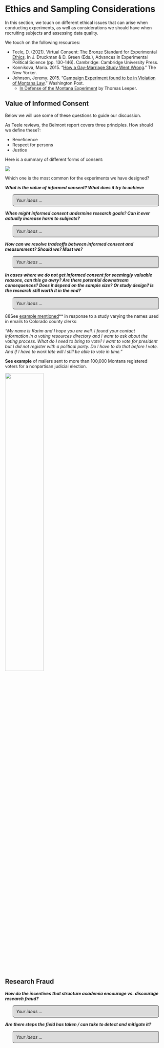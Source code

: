 # Ethics and Sampling Considerations {#ethics}


In this section, we touch on different ethical issues that can arise when conducting experiments, as well as considerations we should have when recruiting subjects and assessing data quality.

We touch on the following resources:

  - Teele, D. (2021). [Virtual Consent: The Bronze Standard for Experimental Ethics](https://www.cambridge.org/core/books/abs/advances-in-experimental-political-science/virtual-consent-the-bronze-standard-for-experimental-ethics/D18EE0E6CD7A9BE2E9F9EE65BE986F2C). In J. Druckman & D. Green (Eds.), Advances in Experimental Political Science (pp. 130-146). Cambridge: Cambridge University Press.
  - Konnikova, Maria. 2015. "[How a Gay-Marriage Study Went Wrong](https://www.newyorker.com/science/maria-konnikova/how-a-gay-marriage-study-went-wrong)." The New Yorker. 
  - Johnson, Jeremy. 2015. "[Campaign Experiment found to be in Violation of Montana Law](https://www.washingtonpost.com/news/monkey-cage/wp/2015/05/13/campaign-experiment-found-to-be-in-violation-of-montana-law/)." Washington Post.
      + [In Defense of the Montana Experiment](https://thomasleeper.com/2014/10/montana-experiment/) by Thomas Leeper. 
      

## Value of Informed Consent

Below we will use some of these questions to guide our discussion.



<style>
p.comment {
background-color: #DBDBDB;
padding: 10px;
border: 1px solid black;
margin-left: 25px;
border-radius: 5px;
font-style: italic;
}

</style>


As Teele reviews, the Belmont report covers three principles. How should we define these?:

  - Beneficence
  - Respect for persons
  - Justice

Here is a summary of different forms of consent:

![](images/teele1.png)


Which one is the most common for the experiments we have designed?

***What is the value of informed consent? What does it try to achieve***

<p class="comment">
Your ideas ...                                                                                                                                                                                                             </p>




***When might informed consent undermine research goals? Can it ever actually increase harm to subjects?***

<p class="comment">
Your ideas ...                                                                                                                                                                                                             </p>

   
   
   
   
***How can we resolve tradeoffs between informed consent and measurement? Should we? Must we?***

<p class="comment">
Your ideas ...                                                                                                                                                                                                             </p>



***In cases where we do not get informed consent for seemingly valuable reasons, can this go awry? Are there potential downstream consequences? Does it depend on the sample size? Or study design? Is the research still worth it in the end?***

<p class="comment">
Your ideas ...                                                                                                                                                                                                             </p>


88See [example mentioned](https://www.thedenverchannel.com/news/investigations/fbi-probes-emails-sent-to-county-clerks-across-colorado-and-12-other-states)** in response to a study varying the names used in emails to Colorado county clerks:

*"My name is Karim and I hope you are well. I found your contact information in a voting resources directory and I want to ask about the voting process. What do I need to bring to vote? I want to vote for president but I did not register with a political party. Do I have to do that before I vote. And if I have to work late will I still be able to vote in time."*


**See example** of mailers sent to more than 100,000 Montana registered voters for a nonpartisan judicial election.

![](images/montana.png){width=50%}


## Research Fraud




<style>
p.comment {
background-color: #DBDBDB;
padding: 10px;
border: 1px solid black;
margin-left: 25px;
border-radius: 5px;
font-style: italic;
}

</style>


***How do the incentives that structure academia encourage vs. discourage research fraud?***

<p class="comment">
Your ideas ...                                                                                                                                                                                                             </p>



***Are there steps the field has taken / can take to detect and mitigate it?***

<p class="comment">
Your ideas ...                                                                                                                                                                                                             </p>












   
      
